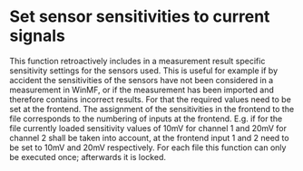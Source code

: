 # Set sensor sensitivities to current signals

This function retroactively includes in a measurement result specific sensitivity settings for the sensors used. This is useful for example if by accident the sensitivities of the sensors have not been considered in a measurement in WinMF, or if the measurement has been imported and therefore contains incorrect results. For that the required values need to be set at the frontend. The assignment of the sensitivities in the frontend to the file corresponds to the numbering of inputs at the frontend. E.g. if for the file currently loaded sensitivity values of 10mV for channel 1 and 20mV for channel 2 shall be taken into account, at the frontend input 1 and 2 need to be set to 10mV and 20mV respectively. For each file this function can only be executed once; afterwards it is locked.
